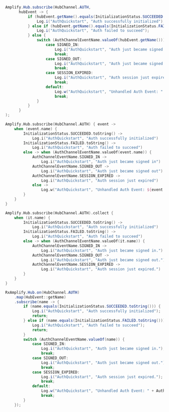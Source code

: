 <BlockSwitcher>
<Block name="Java">

```java
Amplify.Hub.subscribe(HubChannel.AUTH,
      hubEvent -> {
          if (hubEvent.getName().equals(InitializationStatus.SUCCEEDED.toString())) {
              Log.i("AuthQuickstart", "Auth successfully initialized");
          } else if (hubEvent.getName().equals(InitializationStatus.FAILED.toString())){
              Log.i("AuthQuickstart", "Auth failed to succeed");
          } else {
              switch (AuthChannelEventName.valueOf(hubEvent.getName())) {
                  case SIGNED_IN:
                      Log.i("AuthQuickstart", "Auth just became signed in.");
                      break;
                  case SIGNED_OUT:
                      Log.i("AuthQuickstart", "Auth just became signed out.");
                      break;
                  case SESSION_EXPIRED:
                      Log.i("AuthQuickstart", "Auth session just expired.");
                      break;
                  default:
                      Log.w("AuthQuickstart", "Unhandled Auth Event: " + AuthChannelEventName.valueOf(hubEvent.getName()));
                      break;
              }
          }
      }
);
```

</Block>
<Block name="Kotlin - Callbacks">

```kotlin
Amplify.Hub.subscribe(HubChannel.AUTH) { event ->
    when (event.name) {
        InitializationStatus.SUCCEEDED.toString() ->
            Log.i("AuthQuickstart", "Auth successfully initialized")
        InitializationStatus.FAILED.toString() ->
            Log.i("AuthQuickstart", "Auth failed to succeed")
        else -> when (AuthChannelEventName.valueOf(event.name)) {
            AuthChannelEventName.SIGNED_IN ->
                Log.i("AuthQuickstart", "Auth just became signed in")
            AuthChannelEventName.SIGNED_OUT ->
                Log.i("AuthQuickstart", "Auth just became signed out")
            AuthChannelEventName.SESSION_EXPIRED ->
                Log.i("AuthQuickstart", "Auth session just expired")
            else ->
                Log.w("AuthQuickstart", "Unhandled Auth Event: ${event.name}")
        }
    }
}
```

</Block>
<Block name="Kotlin - Coroutines (Beta)">

```kotlin
Amplify.Hub.subscribe(HubChannel.AUTH).collect {
    when (it.name) {
        InitializationStatus.SUCCEEDED.toString() ->
            Log.i("AuthQuickstart", "Auth successfully initialized")
        InitializationStatus.FAILED.toString() ->
            Log.i("AuthQuickstart", "Auth failed to succeed")
        else -> when (AuthChannelEventName.valueOf(it.name)) {
            AuthChannelEventName.SIGNED_IN ->
                Log.i("AuthQuickstart", "Auth just became signed in.")
            AuthChannelEventName.SIGNED_OUT ->
                Log.i("AuthQuickstart", "Auth just became signed out.")
            AuthChannelEventName.SESSION_EXPIRED ->
                Log.i("AuthQuickstart", "Auth session just expired.")
        }
    }
}
```

</Block>
<Block name="RxJava">

```java
RxAmplify.Hub.on(HubChannel.AUTH)
    .map(HubEvent::getName)
    .subscribe(name -> {
        if (name.equals(InitializationStatus.SUCCEEDED.toString())) {
            Log.i("AuthQuickstart", "Auth successfully initialized");
            return;
        } else if (name.equals(InitializationStatus.FAILED.toString())) {
            Log.i("AuthQuickstart", "Auth failed to succeed");
            return;
        }
        switch (AuthChannelEventName.valueOf(name)) {
            case SIGNED_IN:
                Log.i("AuthQuickstart", "Auth just became signed in.");
                break;
            case SIGNED_OUT:
                Log.i("AuthQuickstart", "Auth just became signed out.");
                break;
            case SESSION_EXPIRED:
                Log.i("AuthQuickstart", "Auth session just expired.");
                break;
            default:
                Log.w("AuthQuickstart", "Unhandled Auth Event: " + AuthChannelEventName.valueOf(name));
                break;
        }
    });
```

</Block>

</BlockSwitcher>
